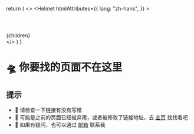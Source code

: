
  return (
    <>
      <Helmet
        htmlAttributes={{
          lang: "zh-hans",
        }}
      >
        <title>找不到页面 | 记录干杯</title>
        <meta name="description" content="你要找的页面不在这里。"></meta>
      </Helmet>
      <Header>
        <ArticleBar />
      </Header>
      <Article>{children}</Article>
    </>
  )
}

# 🛸 你要找的页面不在这里

## 提示

- 🔗 请检查一下链接有没有写错
- 🚧 可能是之前的页面已经被弃用，或者被修改了链接地址，去 [主页](/) 找找看吧
- 📧 如果有疑问，也可以通过 [邮箱](mailto:liangfengning@foxmail.com) 联系我
